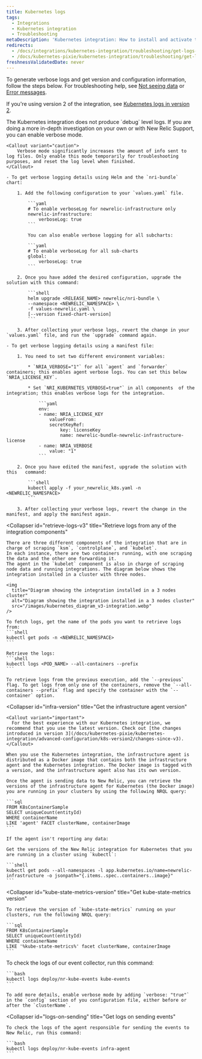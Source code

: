 ```yaml
---
title: Kubernetes logs
tags:
  - Integrations
  - Kubernetes integration
  - Troubleshooting
metaDescription: 'Kubernetes integration: How to install and activate the integration, and what data is reported.'
redirects:
  - /docs/integrations/kubernetes-integration/troubleshooting/get-logs-version
  - /docs/kubernetes-pixie/kubernetes-integration/troubleshooting/get-logs-version
freshnessValidatedDate: never
---
```


To generate verbose logs and get version and configuration information, follow the steps below. For troubleshooting help, see [Not seeing data](/docs/kubernetes-pixie/kubernetes-integration/troubleshooting/not-seeing-data) or [Error messages](/docs/kubernetes-pixie/kubernetes-integration/troubleshooting/common-error-messages/error-messages).

If you're using version 2 of the integration, see [Kubernetes logs in version 2](/docs/kubernetes-pixie/kubernetes-integration/advanced-configuration/k8s-version2/overview/#logs-version2).

<CollapserGroup>
<Collapser
    id="verbose-logging"
    title="Enable verbose logging"
>
    The Kubernetes integration does not produce `debug` level logs. If you are doing a more in-depth investigation on your own or with New Relic Support, you can enable verbose mode.

    <Callout variant="caution">
        Verbose mode significantly increases the amount of info sent to log files. Only enable this mode temporarily for troubleshooting purposes, and reset the log level when finished.
    </Callout>

    - To get verbose logging details using Helm and the `nri-bundle` chart:
    
        1. Add the following configuration to your `values.yaml` file.

            ```yaml
            # To enable verboseLog for newrelic-infrastructure only
            newrelic-infrastructure:
                verboseLog: true
            ```

            You can also enable verbose logging for all subcharts:

            ```yaml
            # To enable verboseLog for all sub-charts
            global:
                verboseLog: true
            ```

        2. Once you have added the desired configuration, upgrade the solution with this command:

            ```shell
            helm upgrade <RELEASE_NAME> newrelic/nri-bundle \
            --namespace <NEWRELIC_NAMESPACE> \
            -f values-newrelic.yaml \
            [--version fixed-chart-version]
            ```

        3. After collecting your verbose logs, revert the change in your `values.yaml` file, and run the `upgrade` command again. 

    - To get verbose logging details using a manifest file:
    
        1. You need to set two different environment variables:

            * `NRIA_VERBOSE="1"` for all `agent` and `forwarder` containers; this enables agent verbose logs. You can set this below `NRIA_LICENSE_KEY`.

            * Set `NRI_KUBERNETES_VERBOSE=true"` in all components  of the integration; this enables verbose logs for the integration.

                ```yaml
                env:
                - name: NRIA_LICENSE_KEY
                    valueFrom:
                    secretKeyRef:
                        key: licenseKey
                        name: newrelic-bundle-newrelic-infrastructure-license
                - name: NRIA_VERBOSE
                    value: "1"
                ```

        2. Once you have edited the manifest, upgrade the solution with this   command: 

            ```shell
            kubectl apply -f your_newrelic_k8s.yaml -n <NEWRELIC_NAMESPACE>
            ```
    
        3. After collecting your verbose logs, revert the change in the manifest, and apply the manifest again.

</Collapser>

<Collapser
    id="retrieve-logs-v3"
    title="Retrieve logs from any of the integration components"
>
    There are three different components of the integration that are in charge of scraping `ksm`, `controlplane`, and `kubelet`. 
    In each instance, there are two containers running, with one scraping the data and the other one forwarding it. 
    The agent in the `kubelet` component is also in charge of scraping node data and running integrations. The diagram below shows the integration installed in a cluster with three nodes. 

    <img
      title="Diagram showing the integration installed in a 3 nodes cluster"
      alt="Diagram showing the integration installed in a 3 nodes cluster"
      src="/images/kubernetes_diagram_v3-integration.webp"
    />

    To fetch logs, get the name of the pods you want to retrieve logs from:
    ```shell
    kubectl get pods -n <NEWRELIC_NAMESPACE>
    ```
    
    Retrieve the logs: 
    ```shell
    kubectl logs <POD_NAME> --all-containers --prefix
    ```

    To retrieve logs from the previous execution, add the `--previous` flag. To get logs from only one of the containers, remove the `--all-containers --prefix` flag and specify the container with the `--container` option. 
  </Collapser>

  <Collapser
    id="infra-version"
    title="Get the infrastructure agent version"
  >

    <Callout variant="important">
      For the best experience with our Kubernetes integration, we recommend that you use the latest version. Check out [the changes introduced in version 3](/docs/kubernetes-pixie/kubernetes-integration/advanced-configuration/k8s-version2/changes-since-v3).
    </Callout>

    When you use the Kubernetes integration, the infrastructure agent is distributed as a Docker image that contains both the infrastructure agent and the Kubernetes integration. The Docker image is tagged with a version, and the infrastructure agent also has its own version.

    Once the agent is sending data to New Relic, you can retrieve the versions of the infrastructure agent for Kubernetes (the Docker image) you are running in your clusters by using the following NRQL query:

    ```sql
    FROM K8sContainerSample
    SELECT uniqueCount(entityId)
    WHERE containerName
    LIKE 'agent' FACET clusterName, containerImage
    ```

    If the agent isn't reporting any data:

    Get the versions of the New Relic integration for Kubernetes that you are running in a cluster using `kubectl`:

    ```shell
    kubectl get pods --all-namespaces -l app.kubernetes.io/name=newrelic-infrastructure -o jsonpath="{.items..spec..containers..image}"
    ```

  </Collapser>

  <Collapser
    id="kube-state-metrics-version"
    title="Get kube-state-metrics version"
  >
    To retrieve the version of `kube-state-metrics` running on your clusters, run the following NRQL query:

    ```sql
    FROM K8sContainerSample
    SELECT uniqueCount(entityId)
    WHERE containerName
    LIKE '%kube-state-metrics%' facet clusterName, containerImage
    ```

  </Collapser>
  <Collapser
    id="logs-on-collection"
    title="Get logs on event collection"
  >
    To check the logs of our event collector, run this command:

    ```bash
    kubectl logs deploy/nr-kube-events kube-events
    ```

    To add more details, enable verbose mode by adding `verbose: "true"` in the `config` section of you configuration file, either before or after the `clusterName`.
  </Collapser>

  <Collapser
    id="logs-on-sending"
    title="Get logs on sending events"
  >
    To check the logs of the agent responsible for sending the events to New Relic, run this command:

    ```bash
    kubectl logs deploy/nr-kube-events infra-agent
    ```
  </Collapser>

</CollapserGroup>

